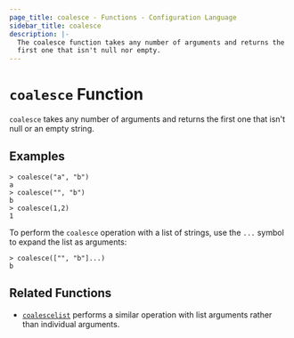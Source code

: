 ```yaml
---
page_title: coalesce - Functions - Configuration Language
sidebar_title: coalesce
description: |-
  The coalesce function takes any number of arguments and returns the
  first one that isn't null nor empty.
---
```


# `coalesce` Function

`coalesce` takes any number of arguments and returns the first one
that isn't null or an empty string.

## Examples

```shell-session
> coalesce("a", "b")
a
> coalesce("", "b")
b
> coalesce(1,2)
1
```

To perform the `coalesce` operation with a list of strings, use the `...`
symbol to expand the list as arguments:

```shell-session
> coalesce(["", "b"]...)
b
```

## Related Functions

- [`coalescelist`](/docs/hcl2/functions/collection/coalescelist) performs a similar operation with
  list arguments rather than individual arguments.
